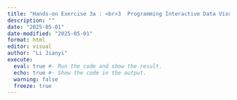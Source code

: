 ```yaml
---
title: "Hands-on Exercise 3a : <br>3  Programming Interactive Data Visualisation with R"
description: ""
date: "2025-05-01"
date-modified: "2025-05-01"
format: html
editor: visual
author: "Li Jianyi"
execute:
  eval: true #- Run the code and show the result.
  echo: true #- Show the code in the output.
  warning: false
  freeze: true
---
```


<br> <br>



